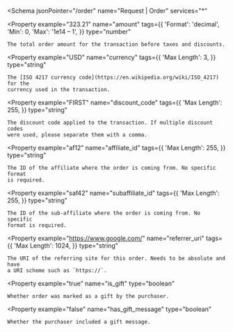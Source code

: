 <Schema
  jsonPointer="/order"
  name="Request | Order"
  services="*"
>
  <Property
    example="323.21"
    name="amount"
    tags={{
      'Format': 'decimal',
      'Min': 0,
      'Max': '1e14 – 1',
    }}
    type="number"
  >
    The total order amount for the transaction before taxes and discounts.
  </Property>

  <Property
    example="USD"
    name="currency"
    tags={{
      'Max Length': 3,
    }}
    type="string"
  >
    The [ISO 4217 currency code](https://en.wikipedia.org/wiki/ISO_4217) for the
    currency used in the transaction.
  </Property>

  <Property
    example="FIRST"
    name="discount_code"
    tags={{
      'Max Length': 255,
    }}
    type="string"
  >
    The discount code applied to the transaction. If multiple discount codes
    were used, please separate them with a comma.
  </Property>

  <Property
    example="af12"
    name="affiliate_id"
    tags={{
      'Max Length': 255,
    }}
    type="string"
  >
    The ID of the affiliate where the order is coming from. No specific format
    is required.
  </Property>

  <Property
    example="saf42"
    name="subaffiliate_id"
    tags={{
      'Max Length': 255,
    }}
    type="string"
  >
    The ID of the sub-affiliate where the order is coming from. No specific
    format is required.
  </Property>

  <Property
    example="https://www.google.com/"
    name="referrer_uri"
    tags={{
      'Max Length': 1024,
    }}
    type="string"
  >
    The URI of the referring site for this order. Needs to be absolute and have
    a URI scheme such as `https://`.
  </Property>

  <Property
    example="true"
    name="is_gift"
    type="boolean"
  >
    Whether order was marked as a gift by the purchaser.
  </Property>

  <Property
    example="false"
    name="has_gift_message"
    type="boolean"
  >
    Whether the purchaser included a gift message.
  </Property>
</Schema>
